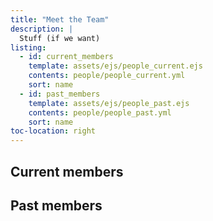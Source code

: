 ```yaml
---
title: "Meet the Team"
description: |
  Stuff (if we want)
listing:
  - id: current_members
    template: assets/ejs/people_current.ejs
    contents: people/people_current.yml
    sort: name
  - id: past_members
    template: assets/ejs/people_past.ejs
    contents: people/people_past.yml
    sort: name
toc-location: right
---
```


## Current members

::: {#current_members}
:::

## Past members

::: {#past_members}
:::